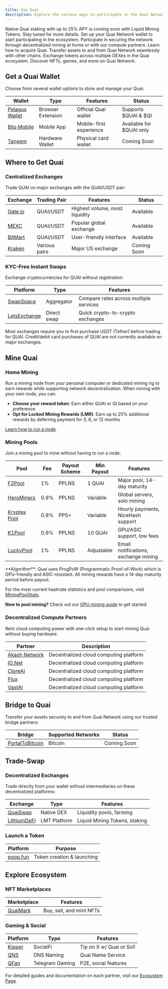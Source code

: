 ```yaml
---
title: Use Quai
description: Explore the various ways to participate in the Quai Network ecosystem, from mining to DeFi and beyond.
---
```


<Note>
  Native Quai staking with up to 25% APY is coming soon with Liquid Mining Tokens. Stay tuned for more details.
</Note>

<CardGroup cols={2}>
  <Card
    title="Get a Wallet"
    icon="wallet"
    href="#get-a-quai-wallet"
  >
    Set up your Quai Network wallet to start participating in the ecosystem.
  </Card>
    <Card
    title="Mine Quai"
    icon="pickaxe"
    href="#mine-quai"
  >
    Participate in securing the network through decentralized mining at home or with our compute partners.
  </Card>
</CardGroup>

<CardGroup cols={2}>
  <Card
    title="Get Quai"
    icon="coins"
    href="#where-to-get-quai"
  >
    Learn how to acquire Quai.
  </Card>
  <Card
    title="Bridge to Quai"
    icon="bridge"
    href="#bridge-to-quai"
  >
    Transfer assets to and from Quai Network seamlessly with other chains.
  </Card>
</CardGroup>

<CardGroup cols={2}>
  <Card
    title="Trade & Swap"
    icon="arrows-rotate"
    href="#trade-swap"
  >
    Exchange tokens across multiple DEXes in the Quai ecosystem.
  </Card>
  <Card
    title="Explore Ecosystem"
    icon="compass"
    href="#explore-ecosystem"
  >
    Discover NFTs, games, and more on Quai Network.
  </Card>
</CardGroup>

## Get a Quai Wallet

Choose from several wallet options to store and manage your Quai:

| Wallet | Type | Features | Status |
|--------|------|-----------|---------|
| [Pelagus Wallet](https://pelaguswallet.io) | Browser Extension | Official Quai wallet | Supports $QUAI & $QI |
| [Blip Mobile](https://blippay.me) | Mobile App | Mobile-first experience | Available for $QUAI only |
| [Tangem](https://tangem.com) | Hardware Wallet | Physical card wallet | Coming Soon |

## Where to Get Quai

### Centralized Exchanges

Trade QUAI on major exchanges with the QUAI/USDT pair:

| Exchange | Trading Pair | Features | Status |
|----------|--------------|----------|---------|
| [Gate.io](https://www.gate.io/trade/QUAI_USDT) | QUAI/USDT | Highest volume, most liquidity | Available |
| [MEXC](https://www.mexc.com/exchange/QUAI_USDT) | QUAI/USDT | Popular global exchange | Available |
| [BitMart](https://www.bitmart.com/trade/en-US?symbol=QUAI_USDT) | QUAI/USDT | User-friendly interface | Available |
| [Kraken](https://www.kraken.com) | Various pairs | Major US exchange | Coming Soon |

### KYC-Free Instant Swaps

Exchange cryptocurrencies for QUAI without registration:

| Platform | Type | Features |
|----------|------|-----------|
| [SwapSpace](https://swapspace.co) | Aggregator | Compare rates across multiple services |
| [LetsExchange](https://letsexchange.io) | Direct swap | Quick crypto-to-crypto exchanges |

<Note>
Most exchanges require you to first purchase USDT (Tether) before trading for QUAI. Credit/debit card purchases of QUAI are not currently available on major exchanges.
</Note>

## Mine Quai

### Home Mining
Run a mining node from your personal computer or dedicated mining rig to earn rewards while supporting network decentralization. When mining with your own node, you can:

- **Choose your reward token**: Earn either QUAI or QI based on your preference
- **Opt for Locked Mining Rewards (LMR)**: Earn up to 25% additional rewards by deferring payment for 3, 6, or 12 months

[Learn how to run a node](/guides/client/node).

### Mining Pools

Join a mining pool to mine without having to run a node:

| Pool | Fee | Payout Scheme | Min Payout | Features |
|------|-----|---------------|------------|----------|
| [F2Pool](https://f2pool.com) | 1% | PPLNS | 1 QUAI | Major pool, 14-day maturity |
| [HeroMiners](https://quai.herominers.com) | 0.9% | PPLNS | Variable | Global servers, solo mining |
| [Kryptex Pool](https://pool.kryptex.com/quai) | 0.9% | PPS+ | Variable | Hourly payments, NiceHash support |
| [K1Pool](https://k1pool.com/pool/quai) | 0.9% | PPLNS | 10 QUAI | GPU/ASIC support, low fees |
| [LuckyPool](https://quai.luckypool.io) | 1% | PPLNS | Adjustable | Email notifications, exchange mining |

<Note>
**Algorithm**: Quai uses ProgPoW (Programmatic Proof-of-Work) which is GPU-friendly and ASIC-resistant. All mining rewards have a 14-day maturity period before payout.

For the most current hashrate statistics and pool comparisons, visit [MiningPoolStats](https://miningpoolstats.stream/quai).

**New to pool mining?** Check out our [GPU mining guide](/guides/miner/pools-software) to get started.
</Note>

### Decentralized Compute Partners

Rent cloud computing power with one-click setup to start mining Quai without buying hardware:

| Partner | Description |
|---------|-------------|
| [Akash Network](https://akash.network) | Decentralized cloud computing platform |
| [IO.Net](https://io.net) | Decentralized cloud computing platform |
| [CloreAI](https://clore.ai) | Decentralized cloud computing platform |
| [Flux](https://runonflux.io) | Decentralized cloud computing platform |
| [VastAI](https://vast.ai) | Decentralized cloud computing platform |

## Bridge to Quai

Transfer your assets securely to and from Quai Network using our trusted bridge partners:

| Bridge | Supported Networks | Status |
|--------|-------------------|---------|
| [PortalToBitcoin](https://portaltobitcoin.com/) | Bitcoin | Coming Soon |

## Trade-Swap

### Decentralized Exchanges

Trade directly from your wallet without intermediaries on these decentralized platforms:

| Exchange | Type | Features |
|----------|------|-----------|
| [QuaiSwap](https://quaiswap.io) | Native DEX | Liquidity pools, farming |
| [LithiumDeFi](https://lithiumdefi.com/) | LMT Platform | Liquid Mining Tokens, staking |

### Launch a Token

| Platform | Purpose |
|----------|---------|
| [poop.fun](https://poop.fun) | Token creation & launching |

## Explore Ecosystem

### NFT Marketplaces

| Marketplace | Features |
|-------------|----------|
| [QuaiMark](https://quaimark.com) | Buy, sell, and mint NFTs |

### Gaming & Social

| Platform | Type | Features |
|----------|------|-----------|
| [Kipper](https://kipper.money) | SocialFi | Tip on X w/ Quai or Sol! |
| [QNS](https://app.qns.club) | DNS Naming | Quai Name Service |
| [QFan](https://t.me/QFanClubBot) | Telegram Gaming | P2E, social features |

For detailed guides and documentation on each partner, visit our [Ecosystem Page](https://ecosystem.quai.network).
